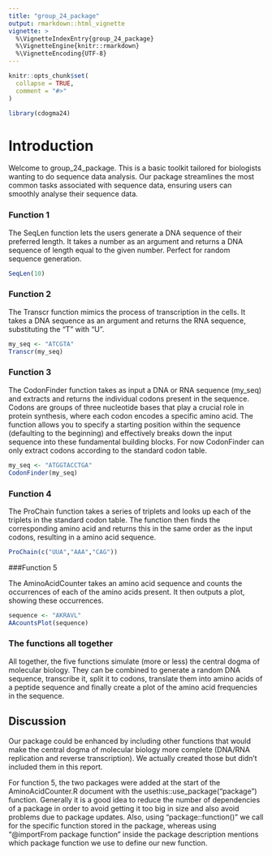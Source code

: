 ```yaml
---
title: "group_24_package"
output: rmarkdown::html_vignette
vignette: >
  %\VignetteIndexEntry{group_24_package}
  %\VignetteEngine{knitr::rmarkdown}
  %\VignetteEncoding{UTF-8}
---
```


```r
knitr::opts_chunk$set(
  collapse = TRUE,
  comment = "#>"
)
```

```r
library(cdogma24)
```

# Introduction

Welcome to group_24_package. This is a basic toolkit tailored for biologists wanting to do sequence data analysis. Our package streamlines the most common tasks associated with sequence data, ensuring users can smoothly analyse their sequence data.

### Function 1

The SeqLen function lets the users generate a DNA sequence of their preferred length. It takes a number as an argument and returns a DNA sequence of length equal to the given number. Perfect for random sequence generation.

```r
SeqLen(10)
```

### Function 2

The Transcr function mimics the process of transcription in the cells. It takes a DNA sequence as an argument and returns the RNA sequence, substituting the "T" with "U".

```r
my_seq <- "ATCGTA"
Transcr(my_seq)
```

### Function 3

The CodonFinder function takes as input a DNA or RNA sequence (my_seq) and extracts and returns the individual codons present in the sequence. Codons are groups of three nucleotide bases that play a crucial role in protein synthesis, where each codon encodes a specific amino acid. The function allows you to specify a starting position within the sequence (defaulting to the beginning) and effectively breaks down the input sequence into these fundamental building blocks. For now CodonFinder can only extract codons according to the standard codon table.

```r
my_seq <- "ATGGTACCTGA"
CodonFinder(my_seq)
```

### Function 4

The ProChain function takes a series of triplets and looks up each of the triplets in the standard codon table. The function then finds the corresponding amino acid and returns this in the same order as the input codons, resulting in a amino acid sequence.

```r
ProChain(c("UUA","AAA","CAG"))
```

###Function 5

The AminoAcidCounter takes an amino acid sequence and counts the occurrences of each of the amino acids present. It then outputs a plot, showing these occurrences.

```r
sequence <- "AKRAVL"
AAcountsPlot(sequence)
```

### The functions all together

All together, the five functions simulate (more or less) the central dogma of molecular biology. They can be combined to generate a random DNA sequence, transcribe it, split it to codons, translate them into amino acids of a peptide sequence and finally create a plot of the amino acid frequencies in the sequence.

## Discussion

Our package could be enhanced by including other functions that would make the central dogma of molecular biology more complete (DNA/RNA replication and reverse transcription). We actually created those but didn't included them in this report.

For function 5, the two packages were added at the start of the AminoAcidCounter.R document with the usethis::use_package("package") function. Generally it is a good idea to reduce the number of dependencies of a package in order to avoid getting it too big in size and also avoid problems due to package updates. Also, using "package::function()" we call for the specific function stored in the package, whereas using "@importFrom package function" inside the package description mentions which package function we use to define our new function.
